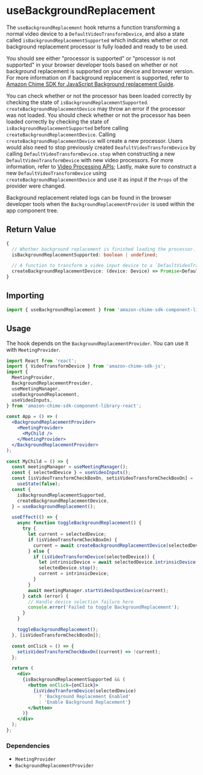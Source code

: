 
<Meta title="SDK Hooks/useBackgroundReplacement" />

# useBackgroundReplacement

The `useBackgroundReplacement` hook returns a function transforming a normal video device to a `DefaultVideoTransformDevice`, and also a
state called `isBackgroundReplacementSupported` which indicates whether or not background replacement processor is fully loaded and ready to be used.

You should see either "processor is supported" or "processor is not supported" in your browser developer tools based on whether or not
background replacement is supported on your device and browser version. For more information on if background replacement is supported, refer
to <a target="_blank" href="https://github.com/aws/amazon-chime-sdk-js/blob/main/guides/15_Background_Filter_Video_Processor.md#integrating-background-filters-into-your-amazon-chime-sdk-for-javascript-application">Amazon Chime SDK for JavaScript Background replacement Guide</a>.

You can check whether or not the processor has been loaded correctly by checking the state of `isBackgroundReplacementSupported`.
`createBackgroundReplacementDevice` may throw an error if the processor was not loaded. You should check whether or not the processor has been loaded correctly by checking the state of `isBackgroundReplacementSupported`
before calling `createBackgroundReplacementDevice`. Calling `createBackgroundReplacementDevice` will create a new processor. Users would also need to stop previously created `DeafultVideoTransformDevice` by calling `DefaultVideoTransformDevice.stop` when constructing a new
`DefaultVideoTransformDevice` with new video processors. For more information, refer to <a target="_blank" href="https://github.com/aws/amazon-chime-sdk-js/blob/main/guides/10_Video_Processor.md#stopping-videotransformdevice">Video Processing APIs</a>;
Lastly, make sure to construct a new `DefaultVideoTransformDevice` using `createBackgroundReplacementDevice` and use it as input if the `Props` of the provider were changed.

Background replacement related logs can be found in the browser developer tools when the `BackgroundReplacementProvider` is used within the app component tree.

## Return Value

```typescript
{
  // Whether background replacement is finished loading the processor. The default value is undefined, then changes to true or false.
  isBackgroundReplacementSupported: boolean | undefined;

  // A function to transform a video input device to a `DefaultVideoTransformDevice`.
  createBackgroundReplacementDevice: (device: Device) => Promise<DefaultVideoTransformDevice>;
}

```

## Importing

```javascript
import { useBackgroundReplacement } from 'amazon-chime-sdk-component-library-react';
```

## Usage

The hook depends on the `BackgroundReplacementProvider`. You can use it with `MeetingProvider`.

```jsx
import React from 'react';
import { VideoTransformDevice } from 'amazon-chime-sdk-js';
import {
  MeetingProvider,
  BackgroundReplacementProvider,
  useMeetingManager,
  useBackgroundReplacement,
  useVideoInputs,
} from 'amazon-chime-sdk-component-library-react';

const App = () => (
  <BackgroundReplacementProvider>
    <MeetingProvider>
      <MyChild />
    </MeetingProvider>
  </BackgroundReplacementProvider>
);

const MyChild = () => {
  const meetingManager = useMeetingManager();
  const { selectedDevice } = useVideoInputs();
  const [isVideoTransformCheckBoxOn, setisVideoTransformCheckBoxOn] =
    useState(false);
  const {
    isBackgroundReplacementSupported,
    createBackgroundReplacementDevice,
  } = useBackgroundReplacement();

  useEffect(() => {
    async function toggleBackgroundReplacement() {
      try {
        let current = selectedDevice;
        if (isVideoTransformCheckBoxOn) {
          current = await createBackgroundReplacementDevice(selectedDevice);
        } else {
          if (isVideoTransformDevice(selectedDevice)) {
            let intrinsicDevice = await selectedDevice.intrinsicDevice();
            selectedDevice.stop();
            current = intrinsicDevice;
          }
        }
        await meetingManager.startVideoInputDevice(current);
      } catch (error) {
        // Handle device selection failure here
        console.error('Failed to toggle BackgroundReplacement');
      }
    }

    toggleBackgroundReplacement();
  }, [isVideoTransformCheckBoxOn]);

  const onClick = () => {
    setisVideoTransformCheckBoxOn((current) => !current);
  };

  return (
    <div>
      {isBackgroundReplacementSupported && (
        <button onClick={onClick}>
          {isVideoTranformDevice(selectedDevice)
            ? 'Background Replacement Enabled'
            : 'Enable Background Replacement'}
        </button>
      )}
    </div>
  );
};
```

### Dependencies

- `MeetingProvider`
- `BackgroundReplacementProvider`

